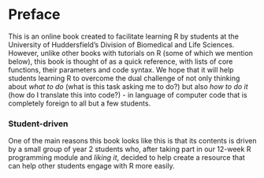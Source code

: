 # Preface {.unnumbered}

This is an online book created to facilitate learning R by students at the University of Huddersfield's Division of Biomedical and Life Sciences. However, unlike other books with tutorials on R (some of which we mention below), this book is thought of as a quick reference, with lists of core functions, their parameters and code syntax. We hope that it will help students learning R to overcome the dual challenge of not only thinking about _what to do_ (what is this task asking me to do?) but also _how to do it_ (how do I translate this into code?) - in language of computer code that is completely foreign to all but a few students.

### Student-driven

One of the main reasons this book looks like this is that its contents is driven by a small group of year 2 students who, after taking part in our 12-week R programming module and _liking it_, decided to help create a resource that can help other students engage with R more easily.